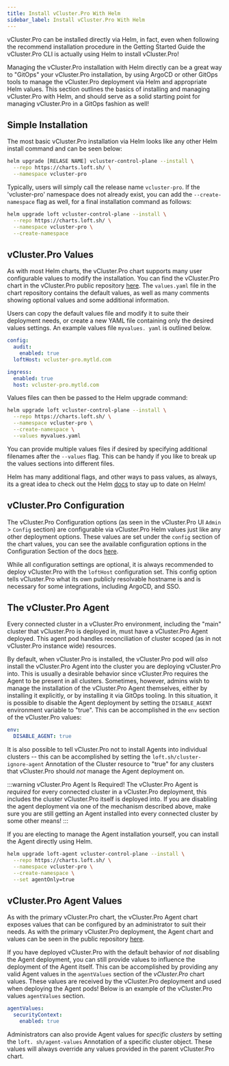 ```yaml
---
title: Install vCluster.Pro With Helm
sidebar_label: Install vCluster.Pro With Helm
---
```


vCluster.Pro can be installed directly via Helm, in fact, even when following the recommend installation
procedure in the Getting Started Guide the vCluster.Pro CLI is actually using Helm to install vCluster.Pro!

Managing the vCluster.Pro installation with Helm directly can be a great way to "GitOps" your vCluster.Pro
installation, by using ArgoCD or other GitOps tools to manage the vCluster.Pro deployment via Helm and
appropriate Helm values. This section outlines the basics of installing and managing vCluster.Pro with
Helm, and should serve as a solid starting point for managing vCluster.Pro in a GitOps fashion as well!

## Simple Installation

The most basic vCluster.Pro installation via Helm looks like any other Helm install command and can be
seen below:

```bash
helm upgrade [RELASE NAME] vcluster-control-plane --install \
  --repo https://charts.loft.sh/ \
  --namespace vcluster-pro
```

Typically, users will simply call the release name `vcluster-pro`. If the 'vcluster-pro' namespace does not
already exist, you can add the `--create-namespace` flag as well, for a final installation
command as follows:

```bash
helm upgrade loft vcluster-control-plane --install \
  --repo https://charts.loft.sh/ \
  --namespace vcluster-pro \
  --create-namespace
```

## vCluster.Pro Values

As with most Helm charts, the vCluster.Pro chart supports many user configurable values to modify the
installation. You can find the vCluster.Pro chart in the vCluster.Pro public repository
[here](https://github.com/loft-sh/loft/tree/master/chart). The `values.yaml` file in the
chart repository contains the default values, as well as many comments showing optional values
and some additional information.

Users can copy the default values file and modify it to suite their deployment needs, or create
a new YAML file containing only the desired values settings. An example values file `myvalues.
yaml` is outlined below.

```yaml
config:
  audit:
    enabled: true
  loftHost: vcluster-pro.mytld.com

ingress:
  enabled: true
  host: vcluster-pro.mytld.com
```

Values files can then be passed to the Helm upgrade command:

```bash
helm upgrade loft vcluster-control-plane --install \
  --repo https://charts.loft.sh/ \
  --namespace vcluster-pro \
  --create-namespace \
  --values myvalues.yaml
```

You can provide multiple values files if desired by specifying additional filenames after the
`--values` flag. This can be handy if you like to break up the values sections into different files.

Helm has many additional flags, and other ways to pass values, as always, its a great idea to
check out the Helm [docs](https://helm.sh/docs/) to stay up to date on Helm!

## vCluster.Pro Configuration

The vCluster.Pro Configuration options (as seen in the vCluster.Pro UI `Admin` > `Config` section) are
configurable via vCluster.Pro Helm values just like any other deployment options. These values are set
under the `config` section of the chart values, you can see the available configuration options
in the Configuration Section of the docs [here](../config.mdx).

While all configuration settings are optional, it is always recommended to deploy vCluster.Pro with the
`loftHost` configuration set. This config option tells vCluster.Pro what its own publicly resolvable
hostname is and is necessary for some integrations, including ArgoCD, and SSO.

## The vCluster.Pro Agent

Every connected cluster in a vCluster.Pro environment, including the "main" cluster that vCluster.Pro is
deployed in, must have a vCluster.Pro Agent deployed. This agent pod handles reconciliation of cluster
scoped (as in not vCluster.Pro instance wide) resources.

By default, when vCluster.Pro is installed, the vCluster.Pro pod will _also_ install the vCluster.Pro Agent into the
cluster you are deploying vCluster.Pro into. This is usually a desirable behavior since vCluster.Pro requires
the Agent to be present in all clusters. Sometimes, however, admins wish to manage the
installation of the vCluster.Pro Agent themselves, either by installing it explicitly, or by installing
it via GitOps tooling. In this situation, it is possible to disable the Agent deployment by
setting the `DISABLE_AGENT` environment variable to "true". This can be accomplished in the
`env` section of the vCluster.Pro values:

```yaml
env:
  DISABLE_AGENT: true
```

It is also possible to tell vCluster.Pro not to install Agents into individual clusters -- this can be
accomplished by setting the `loft.sh/cluster-ignore-agent` Annotation of the Cluster resource to
"true" for any clusters that vCluster.Pro should _not_ manage the Agent deployment on.

:::warning vCluster.Pro Agent Is Required!
The vCluster.Pro Agent is _required_ for every connected cluster in a vCluster.Pro deployment, this includes the
cluster vCluster.Pro itself is deployed into. If you are disabling the agent deployment via one of the
mechanism described above, make sure you are still getting an Agent installed into every
connected cluster by some other means!
:::

If you are electing to manage the Agent installation yourself, you can install the Agent
directly using Helm.

```bash
helm upgrade loft-agent vcluster-control-plane --install \
  --repo https://charts.loft.sh/ \
  --namespace vcluster-pro \
  --create-namespace \
  --set agentOnly=true
```

## vCluster.Pro Agent Values

As with the primary vCluster.Pro chart, the vCluster.Pro Agent chart exposes values that can be configured by an
administrator to suit their needs. As with the primary vCluster.Pro deployment, the Agent chart and
values can be seen in the public repository
[here](https://github.com/loft-sh/loft/tree/master/chart).

If you have deployed vCluster.Pro with the default behavior of _not_ disabling the Agent deployment, you
can still provide values to influence the deployment of the Agent itself. This can be
accomplished by providing any valid Agent values in the `agentValues` section of the _vCluster.Pro_
chart values. These values are received by the vCluster.Pro deployment and used when deploying the Agent
pods! Below is an example of the vCluster.Pro values `agentValues` section.

```yaml
agentValues:
  securityContext:
    enabled: true
```

Administrators can also provide Agent values for _specific clusters_ by setting the `loft.
sh/agent-values` Annotation of a specific cluster object. These values will always override any
values provided in the parent vCluster.Pro chart.

